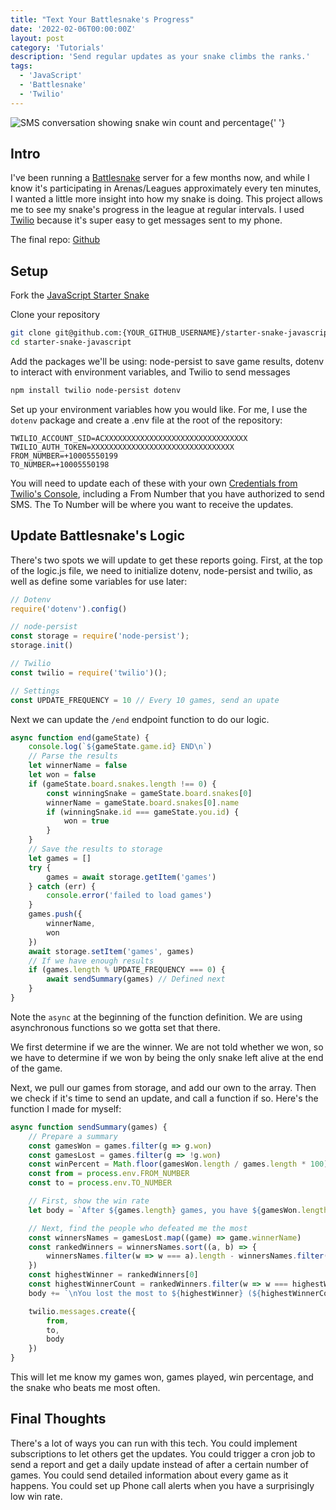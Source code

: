 ```yaml
---
title: "Text Your Battlesnake's Progress"
date: '2022-02-06T00:00:00Z'
layout: post
category: 'Tutorials'
description: 'Send regular updates as your snake climbs the ranks.'
tags:
  - 'JavaScript'
  - 'Battlesnake'
  - 'Twilio'
---
```


<Image
  className="header"
  src="/images/battlesnake-reports.png"
  height={250}
  width={250}
  alt="SMS conversation showing snake win count and percentage"
/>{' '}

## Intro

I've been running a [Battlesnake](https://play.battlesnake.com) server for a few months now, and while I know it's participating in Arenas/Leagues approximately every ten minutes, I wanted a little more insight into how my snake is doing. This project allows me to see my snake's progress in the league at regular intervals. I used [Twilio](https://twilio.com) because it's super easy to get messages sent to my phone.

The final repo: [Github](https://github.com/BoldBigflank/battlesnake-reports)

## Setup

Fork the [JavaScript Starter Snake](https://github.com/BattlesnakeOfficial/starter-snake-javascript)

Clone your repository

```bash
git clone git@github.com:{YOUR_GITHUB_USERNAME}/starter-snake-javascript.git
cd starter-snake-javascript
```

Add the packages we'll be using: node-persist to save game results, dotenv to interact with environment variables, and Twilio to send messages

```bash
npm install twilio node-persist dotenv
```

Set up your environment variables how you would like. For me, I use the `dotenv` package and create a .env file at the root of the repository:

```bash:.env
TWILIO_ACCOUNT_SID=ACXXXXXXXXXXXXXXXXXXXXXXXXXXXXXXXX
TWILIO_AUTH_TOKEN=XXXXXXXXXXXXXXXXXXXXXXXXXXXXXXXX
FROM_NUMBER=+10005550199
TO_NUMBER=+10005550198
```

You will need to update each of these with your own [Credentials from Twilio's Console](https://console.twilio.com/), including a From Number that you have authorized to send SMS. The To Number will be where you want to receive the updates.

## Update Battlesnake's Logic

There's two spots we will update to get these reports going. First, at the top of the logic.js file, we need to initialize dotenv, node-persist and twilio, as well as define some variables for use later:

```javascript:logic.js
// Dotenv
require('dotenv').config()

// node-persist
const storage = require('node-persist');
storage.init()

// Twilio
const twilio = require('twilio')();

// Settings
const UPDATE_FREQUENCY = 10 // Every 10 games, send an upate

```

Next we can update the `/end` endpoint function to do our logic.

```js:logic.js
async function end(gameState) {
    console.log(`${gameState.game.id} END\n`)
    // Parse the results
    let winnerName = false
    let won = false
    if (gameState.board.snakes.length !== 0) {
        const winningSnake = gameState.board.snakes[0]
        winnerName = gameState.board.snakes[0].name
        if (winningSnake.id === gameState.you.id) {
            won = true
        }
    }
    // Save the results to storage
    let games = []
    try {
        games = await storage.getItem('games')
    } catch (err) {
        console.error('failed to load games')
    }
    games.push({
        winnerName,
        won
    })
    await storage.setItem('games', games)
    // If we have enough results
    if (games.length % UPDATE_FREQUENCY === 0) {
        await sendSummary(games) // Defined next
    }
}
```

Note the `async` at the beginning of the function definition. We are using asynchronous functions so we gotta set that there.

We first determine if we are the winner. We are not told whether we won, so we have to determine if we won by being the only snake left alive at the end of the game.

Next, we pull our games from storage, and add our own to the array. Then we check if it's time to send an update, and call a function if so. Here's the function I made for myself:

```js:logic.js
async function sendSummary(games) {
    // Prepare a summary
    const gamesWon = games.filter(g => g.won)
    const gamesLost = games.filter(g => !g.won)
    const winPercent = Math.floor(gamesWon.length / games.length * 100)
    const from = process.env.FROM_NUMBER
    const to = process.env.TO_NUMBER

    // First, show the win rate
    let body = `After ${games.length} games, you have ${gamesWon.length} wins for rate of ${winPercent}%`

    // Next, find the people who defeated me the most
    const winnersNames = gamesLost.map((game) => game.winnerName)
    const rankedWinners = winnersNames.sort((a, b) => {
        winnersNames.filter(w => w === a).length - winnersNames.filter(w => w === b).length
    })
    const highestWinner = rankedWinners[0]
    const highestWinnerCount = rankedWinners.filter(w => w === highestWinner).length
    body += `\nYou lost the most to ${highestWinner} (${highestWinnerCount} times)`

    twilio.messages.create({
        from,
        to,
        body
    })
}
```

This will let me know my games won, games played, win percentage, and the snake who beats me most often.

## Final Thoughts

There's a lot of ways you can run with this tech. You could implement subscriptions to let others get the updates. You could trigger a cron job to send a report and get a daily update instead of after a certain number of games. You could send detailed information about every game as it happens. You could set up Phone call alerts when you have a surprisingly low win rate.
